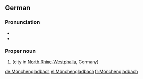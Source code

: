 ==German==
{{wikipedia}}
{{wikipedia|lang=de}}

===Pronunciation===
* {{IPA|[ˌmœnçn̩ˈɡlatbax]|lang=de}}
* {{audio|De-Mönchengladbach.ogg|Audio|lang=de}}

===Proper noun===
{{de-proper noun|n}}

# {{l|en|Mönchengladbach}} (city in [[North Rhine-Westphalia]], Germany)

{{topics|de|Cities|Germany}}

[[de:Mönchengladbach]]
[[el:Mönchengladbach]]
[[fr:Mönchengladbach]]
